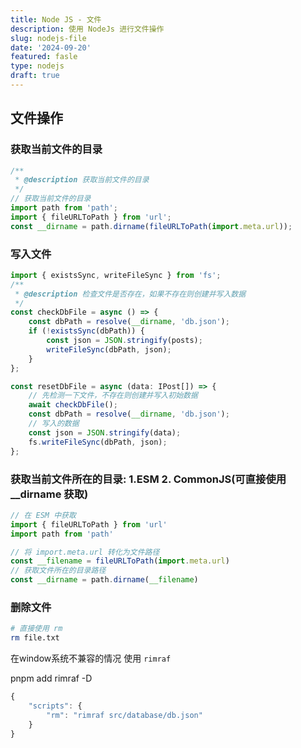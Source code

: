 ```yaml
---
title: Node JS - 文件
description: 使用 NodeJs 进行文件操作
slug: nodejs-file
date: '2024-09-20'
featured: fasle
type: nodejs
draft: true
---
```


## 文件操作

### 获取当前文件的目录

```js
/**
 * @description 获取当前文件的目录
 */
// 获取当前文件的目录
import path from 'path';
import { fileURLToPath } from 'url';
const __dirname = path.dirname(fileURLToPath(import.meta.url));
```

### 写入文件

```js
import { existsSync, writeFileSync } from 'fs';
/**
 * @description 检查文件是否存在，如果不存在则创建并写入数据
 */
const checkDbFile = async () => {
    const dbPath = resolve(__dirname, 'db.json');
    if (!existsSync(dbPath)) {
        const json = JSON.stringify(posts);
        writeFileSync(dbPath, json);
    }
};

const resetDbFile = async (data: IPost[]) => {
    // 先检测一下文件，不存在则创建并写入初始数据
    await checkDbFile();
    const dbPath = resolve(__dirname, 'db.json');
    // 写入的数据
    const json = JSON.stringify(data);
    fs.writeFileSync(dbPath, json);
};
```

### 获取当前文件所在的目录: 1.ESM  2. CommonJS(可直接使用 __dirname 获取)

```js
// 在 ESM 中获取
import { fileURLToPath } from 'url'
import path from 'path'

// 将 import.meta.url 转化为文件路径
const __filename = fileURLToPath(import.meta.url)
// 获取文件所在的目录路径
const __dirname = path.dirname(__filename)

```

### 删除文件

```bash
# 直接使用 rm
rm file.txt
```

在window系统不兼容的情况 使用 `rimraf` 

pnpm add rimraf -D

```js
{
    "scripts": {
        "rm": "rimraf src/database/db.json"
    }
}
```
